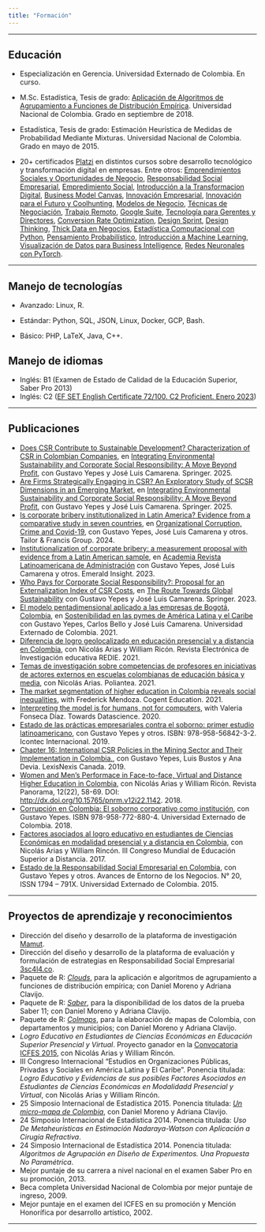 ```yaml
---
title: "Formación"
---
```


***

## Educación

- Especialización en Gerencia. Universidad Externado de Colombia. En curso.

- M.Sc. Estadística, Tesis de grado: [Aplicación de Algoritmos de Agrupamiento a Funciones de Distribución Empírica](https://repositorio.unal.edu.co/handle/unal/64015){target="_blank"}. Universidad Nacional de Colombia. Grado en septiembre de 2018.

- Estadística, Tesis de grado: Estimación Heurística de Medidas de Probabilidad Mediante Mixturas. Universidad Nacional de Colombia. Grado en mayo de 2015.

- 20+ certificados [Platzi](https://platzi.com/){target="_blank"} en distintos cursos sobre desarrollo tecnológico y transformación digital en empresas. Entre otros: [Emprendimientos Sociales y Oportunidades de Negocio](https://platzi.com/p/cruz-julian/curso/2625-emprendimiento-negocio/diploma/detalle/){target="_blank"}, [Responsabilidad Social Empresarial](https://platzi.com/p/cruz-julian/curso/2501-responsabilidad-social-empresarial/diploma/detalle/){target="_blank"}, [Empredimiento Social](https://platzi.com/p/cruz-julian/curso/2785-emprendimiento-thinking/diploma/detalle/){target="_blank"}, [Introducción a la Transformacion Digital](https://platzi.com/p/cruz-julian/curso/2375-transformacion-digital/diploma/detalle/){target="_blank"}, [Business Model Canvas](https://platzi.com/p/cruz-julian/curso/1309-canvas/diploma/detalle/){target="_blank"}, [Innovación Empresarial](https://platzi.com/p/cruz-julian/curso/2674-innovacion-empresarial/diploma/detalle/){target="_blank"}, [Innovación para el Futuro y Coolhunting](https://platzi.com/p/cruz-julian/curso/1778-coolhunting/diploma/detalle/){target="_blank"}, [Modelos de Negocio](https://platzi.com/p/cruz-julian/curso/2583-modelos-negocio/diploma/detalle/){target="_blank"}, [Técnicas de Negociación](https://platzi.com/p/cruz-julian/curso/1482-tecnicas-negociacion/diploma/detalle/){target="_blank"}, [Trabajo Remoto](https://platzi.com/p/cruz-julian/curso/1872-teletrabajo-trabajo-remoto/diploma/detalle/){target="_blank"}, [Google Suite](https://platzi.com/p/cruz-julian/curso/1401-google-suite/diploma/detalle/){target="_blank"}, [Tecnología para Gerentes y Directores](https://platzi.com/p/cruz-julian/curso/1882-tecnologia-gerentes/diploma/detalle/){target="_blank"}, [Conversion Rate Optimization](https://platzi.com/p/cruz-julian/curso/8034-cro/diploma/detalle/){target="_blank"}, [Design Sprint](https://platzi.com/p/cruz-julian/curso/1702-design-sprint/diploma/detalle/){target="_blank"}, [Design Thinking](https://platzi.com/p/cruz-julian/curso/1210-design-thinking/diploma/detalle/){target="_blank"}, [Thick Data en Negocios](https://platzi.com/p/cruz-julian/curso/1928-curso-de-thick-data/diploma/detalle/){target="_blank"}, [Estadística Computacional con Python](https://platzi.com/p/cruz-julian/curso/1835-programacion-estocastica/diploma/detalle/){target="_blank"}, [Pensamiento Probabilístico](https://platzi.com/p/cruz-julian/curso/1841-probabilistica/diploma/detalle/){target="_blank"}, [Introducción a Machine Learning](https://platzi.com/p/cruz-julian/curso/2459-machine-learning/diploma/detalle/){target="_blank"}, [Visualización de Datos para Business Intelligence](https://platzi.com/p/cruz-julian/curso/2195-visualizacion-datos/diploma/detalle/){target="_blank"}, [Redes Neuronales con PyTorch](https://platzi.com/p/cruz-julian/curso/7693-pytorch/diploma/detalle/){target="_blank"}.





***

## Manejo de tecnologías

 - Avanzado: Linux, R.
 
 - Estándar: Python, SQL, JSON, Linux, Docker, GCP, Bash.
 
 - Básico: PHP, LaTeX, Java, C++.
 

## Manejo de idiomas

 - Inglés: B1 (Examen de Estado de Calidad de la Educación Superior, Saber Pro 2013)
 - Inglés: C2 ([EF SET English Certificate 72/100. C2 Proficient. Enero 2023](https://www.efset.org/cert/yMegHW){target="_blank"})


***

## Publicaciones

- [Does CSR Contribute to Sustainable Development? Characterization of CSR in Colombian Companies](https://link.springer.com/chapter/10.1007/978-3-031-81469-3_4){target="_blank"}, en [Integrating Environmental Sustainability and Corporate Social Responsibility: A Move Beyond Profit](https://link.springer.com/book/10.1007/978-3-031-81469-3){target="_blank"}, con Gustavo Yepes y José Luis Camarena. Springer. 2025.
- [Are Firms Strategically Engaging in CSR? An Exploratory Study of SCSR Dimensions in an Emerging Market](https://link.springer.com/chapter/10.1007/978-3-031-81469-3_6){target="_blank"}, en [Integrating Environmental Sustainability and Corporate Social Responsibility: A Move Beyond Profit](https://link.springer.com/book/10.1007/978-3-031-81469-3){target="_blank"}, con Gustavo Yepes y José Luis Camarena. Springer. 2025.
- [Is corporate bribery institutionalized in Latin America? Evidence from a comparative study in seven countries](https://www.taylorfrancis.com/chapters/edit/10.4324/9781003427933-6/corporate-bribery-institutionalized-latin-america-gustavo-yepes-l%C3%B3pez-jose-luis-camarena-juli%C3%A1n-mauricio-cruz-pulido-luz-jeannette-quintero-campos){target="_blank"}, en [Organizational Corruption, Crime and Covid-19](https://www.taylorfrancis.com/books/edit/10.4324/9781003427933/organizational-corruption-crime-covid-19-agata-stachowicz-stanusch-wolfgang-amann-christian-hauser-matthias-kleinhempel-shiv-tripathi){target="_blank"}, con Gustavo Yepes, José Luis Camarena y otros. Tailor & Francis Group. 2024.
- [Institutionalization of corporate bribery: a measurement proposal with evidence from a Latin American sample](https://www.emerald.com/insight/content/doi/10.1108/arla-04-2022-0099/full/html/){target="_blank"}, en [Academia  Revista Latinoamericana de Administración](https://www.emerald.com/insight/publication/issn/1012-8255){target="_blank"} con Gustavo Yepes, José Luis Camarena y otros. Emerald Insight. 2023.
- [Who Pays for Corporate Social Responsibility?: Proposal for an Externalization Index of CSR Costs](https://link.springer.com/chapter/10.1007/978-3-031-10437-4_10){target="_blank"}, en [The Route Towards Global Sustainability](https://link.springer.com/book/10.1007/978-3-031-10437-4){target="_blank"} con Gustavo Yepes y José Luis Camarena. Springer. 2023.
- [El modelo pentadimensional aplicado a las empresas de Bogotá, Colombia](https://bdigital.uexternado.edu.co/server/api/core/bitstreams/bbf36c2b-9e0f-4f0d-a7a7-dff7b94777cc/content), en [Sostenibilidad en las pymes de América Latina y el Caribe](https://publicaciones.uexternado.edu.co/gpd-sostenibilidad-en-las-pymes-de-america-latina-y-el-caribe-9789587906561.html){target="_blank"} con Gustavo Yepes, Carlos Bello y José Luis Camarena. Universidad Externado de Colombia. 2021.
 - [Diferencia de logro geolocalizado en educación presencial y a distancia en Colombia](https://redie.uabc.mx/redie/article/view/3711){target="_blank"}, con Nicolás Arias y William Ricón. Revista Electrónica de Investigación educativa REDIE. 2021.
- [Temas de investigación sobre competencias de profesores en iniciativas de actores externos en escuelas colombianas de educación básica y media](https://journal.poligran.edu.co/index.php/poliantea/article/view/2337/2209){target="_blank"}, con Nicolás Arias. Poliantea. 2021.
- [The market segmentation of higher education in Colombia reveals social inequalities](https://www.tandfonline.com/doi/pdf/10.1080/2331186X.2021.1877885?needAccess=true){target="_blank"}, with Frederick Mendoza. Cogent Education. 2021.
- [Interpreting the model is for humans, not for computers](https://towardsdatascience.com/interpreting-the-model-is-for-humans-not-for-computers-9a857011ff3){target="_blank"}, with Valeria Fonseca Díaz. Towards Datascience. 2020.
- [Estado de las prácticas empresariales contra el soborno: primer estudio latinoamericano](https://www.pactoglobal-colombia.org/images/PDFs/LIBRO_Estudio_Antisoborno_2019.pdf){target="_blank"}, con Gustavo Yepes y otros. ISBN:  978-958-56842-3-2. Icontec Internacional. 2019.
- [Chapter 16: International CSR Policies in the Mining Sector and Their Implementation in Colombia.](https://store.lexisnexis.ca/en/categories/shop-by-jurisdiction/federal-13/extractive-industries-and-human-rights-in-an-era-of-global-justice-new-ways-of-resolving-and-preventing-conflicts--skusku-cad-6722/details){target="_blank"}, con Gustavo Yepes, Luis Bustos y Ana Devia. LexisNexis Canada. 2019.
- [Women and Men's Performace in Face-to-face, Virtual and Distance Higher Education in Colombia](https://journal.poligran.edu.co/index.php/panorama/article/download/1142/1039){target="_blank"}, con Nicolás Arias y William Ricón. Revista Panorama, 12(22), 58-69. DOI: [http://dx.doi.org/10.15765/pnrm.v12i22.1142](http://dx.doi.org/10.15765/pnrm.v12i22.1142){target="_blank"}. 2018.
- [Corrupción en Colombia: El soborno corporativo como institución](https://publicaciones.uexternado.edu.co/corrupcion-en-colombia-tomo-3-corrupcion-privada-politica-colombiana.html){target="_blank"}, con Gustavo Yepes. ISBN 978-958-772-880-4. Universidad Externado de Colombia. 2018.
 - [Factores asociados al logro educativo en estudiantes de Ciencias Económicas en modalidad presencial y a distancia en Colombia](http://hemeroteca.unad.edu.co/index.php/memorias/article/view/2890){target="_blank"}, con Nicolás Arias y William Rincón. III Congreso Mundial de Educación Superior a Distancia. 2017.
- [Estado de la Responsabilidad Social Empresarial en Colombia](http://administracion.uexternado.edu.co/PRME/memorias/Entorno%20de%20los%20Negocios%20N%2020.pdf){target="_blank"}, con Gustavo Yepes y otros. Avances de Entorno de los Negocios. N° 20, ISSN 1794 – 791X. Universidad Externado de Colombia. 2015.

***

## Proyectos de aprendizaje y reconocimientos

 - Dirección del diseño y desarrollo de la plataforma de investigación [Mamut](https://www.mmt-app.com/){target="_blank"}.
 - Dirección del diseño y desarrollo de la plataforma de evaluación y formulación de estrategias en Responsabilidad Social Empresarial [3sc4l4.co](https://www.3sc4l4.co/){target="_blank"}.
 - Paquete de R: _[Clouds](https://github.com/nebulae-co/clouds){target="_blank"}_, para la aplicación e algoritmos de agrupamiento a funciones de distribución empírica; con Daniel Moreno y Adriana Clavijo.
 - Paquete de R: _[Saber](https://github.com/nebulae-co/saber){target="_blank"}_, para la disponibilidad de los datos de la prueba Saber 11; con Daniel Moreno y Adriana Clavijo. 
 - Paquete de R: _[Colmaps](https://github.com/nebulae-co/colmaps){target="_blank"}_, para la elaboración de mapas de Colombia, con departamentos y municipios; con Daniel Moreno y Adriana Clavijo.
 - _Logro Educativo en Estudiantes de Ciencias Económicas en Educación Superior Presencial y Virtual_. Proyecto ganador en la [Convocatoria ICFES 2015](https://www.icfes.gov.co/web/guest/resultados-de-investigaciones-2015){target="_blank"}, con Nicolás Arias y William Rincón.
 - III Congreso Internacional "Estudios en Organizaciones Públicas, Privadas y Sociales en América Latina y El Caribe". Ponencia titulada: _Logro Educativo y Evidencias de sus posibles Factores Asociados en Estudiantes de Ciencias Económicas en Modalidadd Presencial y Virtual_, con Nicolás Arias y William Rincón.
 - 25 Simposio Internacional de Estadística 2015. Ponencia titulada: _[Un micro-mapa de Colombia](http://nebulae-co.github.io/colmaps/micromapa){target="_blank"}_, con Daniel Moreno y Adriana Clavijo.
 - 24 Simposio Internacional de Estadística 2014. Ponencia titulada: _Uso De Metaheurísticas en Estimación Nadaraya-Watson con Aplicación a Cirugía Refractiva_.
 - 24 Simposio Internacional de Estadística 2014. Ponencia titulada: _Algoritmos de Agrupación en Diseño de Experimentos. Una Propuesta No Paramétrica_.
 - Mejor puntaje de su carrera a nivel nacional en el examen Saber Pro en su promoción, 2013.
 - Beca completa Universidad Nacional de Colombia por mejor puntaje de ingreso, 2009.
 - Mejor puntaje en el examen del ICFES en su promoción y Mención Honorífica por desarrollo artístico, 2002.
 
***


